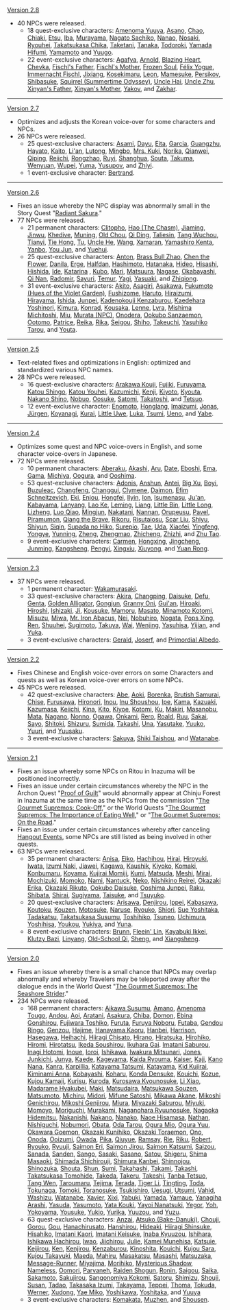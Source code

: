 {{Change History/Header|NPC}}
{{Main|NPC/Change History}}
[[Version 2.8]]
* 40 NPCs were released.
** 18 quest-exclusive characters: [[Amenoma Yuuya]], [[Asano]], [[Chao]], [[Chiaki]], [[Etsu]], [[Iba]], [[Murayama]], [[Nagato Sachiko]], [[Nanao]], [[Nosaki]], [[Ryouhei]], [[Takatsukasa Chika]], [[Taketani]], [[Tanaka]], [[Todoroki]], [[Yamada Hifumi]], [[Yamamoto]] and [[Yuugo]].
** 22 event-exclusive characters: [[Agafya]], [[Arnold]], [[Blazing Heart]], [[Chevka]], [[Fischl's Father]], [[Fischl's Mother]], [[Frozen Soul]], [[Félix Yogue]], [[Immernacht Fischl]], [[Jixiang]], [[Kosekimaru]], [[Leon]], [[Mamesuke]], [[Persikov]], [[Shibasuke]], [[Squirrel (Summertime Odyssey)]], [[Uncle Hai]], [[Uncle Zhu]], [[Xinyan's Father]], [[Xinyan's Mother]], [[Yakov]], and [[Zakhar]].
----
[[Version 2.7]]
* Optimizes and adjusts the Korean voice-over for some characters and NPCs.
* 26 NPCs were released.
** 25 quest-exclusive characters: [[Asami]], [[Dayu]], [[Eita]], [[Garcia]], [[Guangzhu]], [[Hayato]], [[Kaito]], [[Li'an]], [[Lutong]], [[Mingbo]], [[Mrs. Kuki]], [[Norika]], [[Qianwei]], [[Qiping]], [[Reiichi]], [[Rongzhao]], [[Ruyi]], [[Shanghua]], [[Souta]], [[Takuma]], [[Wenyuan]], [[Wupei]], [[Yuma]], [[Yusupov]], and [[Zhiyi]].
** 1 event-exclusive character: [[Bertrand]].
----
[[Version 2.6]]
* Fixes an issue whereby the NPC display was abnormally small in the Story Quest "[[Radiant Sakura]]."
* 77 NPCs were released.
** 21 permanent characters: {{LL|"The Qingce Kid"|,}} [[Clitopho]], [[Hao (The Chasm)]], [[Jiaming]], [[Jinwu]], [[Khedive]], [[Muning]], [[Old Chou]], [[Qi Ding]], [[Taliesin]], [[Tang Wuchou]], [[Tianyi]], [[Tie Hong]], [[Tu]], [[Uncle He]], [[Wang]], [[Xamaran]], [[Yamashiro Kenta]], [[Yanbo]], [[You Jun]], and [[Yuehui]].
** 25 quest-exclusive characters: [[Anton]], [[Brass Bull Zhao]], [[Chen the Flower]], [[Danila]], [[Erge]], [[Halfdan]], [[Hashimoto]], [[Hatanaka]], [[Hideo]], [[Hisashi]], [[Hishida]], [[Ide]], [[Katarina]] , [[Kubo]], [[Mari]], [[Matsuura]], [[Nagase]], [[Okabayashi]], [[Qi Nan]], [[Radomir]], [[Sayuri]], [[Temur]], [[Yagi]], [[Yasuaki]], and [[Zhiqiong]].
** 31 event-exclusive characters: [[Akito]], [[Asagiri]], [[Asakawa]], [[Fukumoto (Hues of the Violet Garden)]], [[Fushizome]], [[Haruto]], [[Hiraizumi]], [[Hirayama]], [[Ishida]], [[Junpei]], [[Kadenokouji Kenzaburou]], [[Kaedehara Yoshinori]], [[Kimura]], [[Konrad]], [[Kousaka]], [[Lenne]], [[Lyra]], [[Mishima Michitoshi]], [[Miu]], [[Murata (NPC)]], [[Onodera]], [[Ookubo Sanzaemon]], [[Ootomo]], [[Patrice]], [[Reika]], [[Rika]], [[Seigou]], [[Shiho]], [[Takeuchi]], [[Yasuhiko Tarou]], and [[Youta]].
----
[[Version 2.5]]
* Text-related fixes and optimizations in English: optimized and standardized various NPC names.
* 28 NPCs were released.
** 16 quest-exclusive characters: [[Arakawa Kouji]], [[Fujiki]], [[Furuyama]], [[Katou Shingo]], [[Katou Youhei]], [[Kazumichi]], [[Kenji]], [[Kiyoto]], [[Kyouta]], [[Nakano Shino]], [[Nobuo]], [[Oosuke]], [[Satomi]], [[Takatoshi]], and [[Tetsuo]].
** 12 event-exclusive character: [[Enomoto]], [[Honglang]], [[Imaizumi]], [[Jonas]], [[Jürgen]], [[Koyanagi]], [[Kurai]], [[Little Uwe]], [[Luka]], [[Tsumi]], [[Ueno]], and [[Yabe]].
----
[[Version 2.4]]
* Optimizes some quest and NPC voice-overs in English, and some character voice-overs in Japanese.
* 72 NPCs were released.
** 10 permanent characters: [[Aberaku]], [[Akashi]], [[Aru]], [[Date]], [[Eboshi]], [[Ema]], [[Gama]], [[Michiya]], [[Oogura]], and [[Ooshima]].
** 53 quest-exclusive characters: [[Adonis]], [[Anshun]], [[Antei]], [[Big Xu]], [[Boyi]], [[Buzuleac]], [[Changfeng]], [[Changgui]], [[Clymene]], [[Daimon]], [[Efim Schneitzevich]], [[Eki]], [[Enjou]], [[Hongfei]], [[Ilyin]], [[Ion]], [[Isumenasu]], [[Ju'an]], [[Kabayama]], [[Lanyang]], [[Lao Ke]], [[Leming]], [[Liang (Seagaze Sunset)|Liang]], [[Little Bin]], [[Little Long]], [[Lizheng]], [[Luo Qiao]], [[Mingjun]], [[Nakatani]], [[Nannan]], [[Orupeusu]], [[Pavel (Where the Dandelions Find Rest)|Pavel]], [[Piramumon]], [[Qiang the Brave]], [[Rikoru]], [[Risutaiosu]], [[Scar Liu]], [[Shiyu]], [[Shiyun]], [[Siqin]], [[Supada no Hiko]], [[Surepio]], [[Tae]], [[Uda]], [[Xiaofei]], [[Yingfeng]], [[Yongye]], [[Yunning]], [[Zheng (Jade Chamber Rising)|Zheng]], [[Zhengmao]], [[Zhicheng]], [[Zhizhi]], and [[Zhu Tao]].
** 9 event-exclusive characters: [[Carmen]], [[Hongxing]], [[Jingcheng]], [[Junming]], [[Kangsheng]], [[Pengyi]], [[Xingxiu]], [[Xiuyong]], and [[Yuan Rong]].
----
[[Version 2.3]]
* 37 NPCs were released.
** 1 permanent character: [[Wakamurasaki]].
** 33 quest-exclusive characters: [[Akira]], [[Changping]], [[Daisuke]], [[Defu]], [[Genta]], [[Golden Alligator]], [[Gongjun]], [[Granny Oni]], [[Gui'an]], [[Hiroaki]], [[Hiroshi]], [[Ishizaki]], [[Ji]], [[Kousuke]], [[Mamoru]], [[Masato]], [[Minamoto Kotomi]], [[Misuzu]], [[Miwa]], [[Mr. Iron Abacus]], [[Nei]], [[Nobuhiro]], [[Nogata]], [[Pops Xing]], [[Ren]], [[Shuuhei]], [[Sugimoto]], [[Takuya]], [[Wai]], [[Wenjing]], [[Yasuhisa]], [[Yijian]], and [[Yuka]].
** 3 event-exclusive characters: [[Gerald]], [[Joserf]], and [[Primordial Albedo]].
----
[[Version 2.2]]
* Fixes Chinese and English voice-over errors on some Characters and quests as well as Korean voice-over errors on some NPCs.
* 45 NPCs were released.
** 42 quest-exclusive characters: {{LL|"Boatman"|,}} {{LL|"Kama"|,}} [[Abe]], [[Aoki]], [[Borenka]], [[Brutish Samurai]], [[Chise]], [[Furusawa]], [[Hironori]], [[Inou]], [[Inu Shoushou]], [[Ipe]], [[Kama]], [[Kazuaki]], [[Kazumasa]], [[Keiichi]], [[Kina]], [[Kito]], [[Kiyoe]], [[Kotomi]], [[Ku]], [[Makiri]], [[Masanobu]], [[Mata]], [[Nagano]], [[Nonno]], [[Ogawa]], [[Onkami]], [[Rero]], [[Roald]], [[Ruu]], [[Sakai]], [[Sayo]], [[Shitoki]], [[Shizuru]], [[Sumida]], [[Takashi (Unforeseen Circumstances)|Takashi]], [[Una]], [[Yasutake]], [[Yuuko]], [[Yuuri]], and [[Yuusaku]].
** 3 event-exclusive characters: [[Sakuya]], [[Shiki Taishou]], and [[Watanabe (Labyrinth Warriors)|Watanabe]].
----
[[Version 2.1]]
* Fixes an issue whereby some NPCs on Ritou in Inazuma will be positioned incorrectly.
* Fixes an issue under certain circumstances whereby the NPC in the Archon Quest "[[Proof of Guilt]]" would abnormally appear at Chinju Forest in Inazuma at the same time as the NPCs from the commission "[[The Gourmet Supremos: Cook-Off]]," or the World Quests "[[The Gourmet Supremos: The Importance of Eating Well]]," or "[[The Gourmet Supremos: On the Road]]."
* Fixes an issue under certain circumstances whereby after canceling [[Hangout Event]]s, some NPCs are still listed as being involved in other quests.
* 63 NPCs were released.
** 35 permanent characters: [[Anisa]], [[Eiko]], [[Hachihou]], [[Hirai]], [[Hiroyuki]], [[Iwata]], [[Izumi Naki]], [[Jiawei]], [[Kagawa]], [[Kaushik]], [[Kiyoko]], [[Komaki]], [[Konbumaru]], [[Koyama]], [[Kujirai Momiji]], [[Kumi]], [[Matsuda]], [[Meshi]], [[Mirai]], [[Mochizuki]], [[Momoko]], [[Nami]], [[Nantuck]], [[Neko]], [[Nishikino Reirei]], [[Okazaki Erika]], [[Okazaki Rikuto]], [[Ookubo Daisuke]], [[Ooshima Junpei]], [[Raku]], [[Shibata]], [[Shirai]], [[Sugiyama]], [[Taisuke]], and [[Tsuyuko]].
** 20 quest-exclusive characters: [[Arisawa]], [[Denjirou]], [[Ippei]], [[Kabasawa]], [[Koutoku]], [[Kouzen]], [[Motosuke]], [[Naruse]], [[Ryouko (Rumors Abound)|Ryouko]], [[Shiori]], [[Sue Yoshitaka]], [[Tadakatsu]], [[Takatsukasa Susumu]], [[Toshihiko]], [[Tsuneo]], [[Uchimura]], [[Yoshihisa]], [[Youkou]], [[Yukiya]], and [[Yuna]].
** 8 event-exclusive characters: [[Brunn]], [[Fleein' Lin]], [[Kayabuki Ikkei]], [[Klutzy Bazi]], [[Linyang]], [[Old-School Qi]], [[Sheng]], and [[Xiangsheng]].
----
[[Version 2.0]]
* Fixes an issue whereby there is a small chance that NPCs may overlap abnormally and whereby Travelers may be teleported away after the dialogue ends in the World Quest "[[The Gourmet Supremos: The Seashore Strider]]."
* 234 NPCs were released.
** 168 permanent characters: [[Aikawa Susumu]], [[Amano]], [[Amenoma Tougo]], [[Andou]], [[Aoi]], [[Aratani]], [[Asakura]], [[Chiba]], [[Domon]], [[Ebina Gonshirou]], [[Fujiwara Toshiko]], [[Furuta]], [[Furuya Noboru]], [[Futaba]], [[Gendou Ringo]], [[Genzou]], [[Hajime]], [[Hanayama Kaoru]], [[Hanbei]], [[Harrison]],  [[Hasegawa]], [[Heihachi]], [[Hiiragi Chisato]], [[Hirano]], [[Hiratsuka]], [[Hirohiko]], [[Hiromi]], [[Hirotatsu]], [[Ikeda Soushirou]], [[Ikuhara Gai]]. [[Imatani Saburou]],  [[Inagi Hotomi]], [[Inoue]], [[Ioroi]], [[Ishikawa]], [[Iwakura Mitsunari]], [[Jones]], [[Junkichi]], [[Junya]], [[Kaede]], [[Kageyama]], [[Kaida Ryouma]], [[Kaiser]], [[Kaji]], [[Kano Nana]], [[Kanra]], [[Karpillia]], [[Katayama Tatsumi]], [[Katayama]], [[Kid Kujirai]], [[Kiminami Anna]], [[Kobayashi]], [[Koharu]], [[Konda Densuke]], [[Kouichi]], [[Kozue]], [[Kujou Kamaji]], [[Kurisu]], [[Kuroda]], [[Kurosawa Kyounosuke]], [[Li Xiao]], [[Madarame Hyakubei]], [[Maki]], {{LL|Master Qin "Thunder Hand"|,}} [[Matsudaira]], [[Matsukawa Souzen]], [[Matsumoto]], [[Michiru]], [[Midori]], [[Mifune Satoshi]], [[Mikawa Akane]], [[Mikoshi Genichirou]], [[Mikoshi Genjirou]], [[Miura]], [[Miyazaki Saburou]], [[Miyuki]], [[Momoyo]], [[Moriguchi]], [[Murakami]], [[Naganohara Ryuunosuke]], [[Nagaoka Hidemitsu]],  [[Nakanishi]], [[Nakano]], [[Nanako]], [[Naoe Hisamasa]], [[Nathan]], [[Nishiguchi]], [[Nobumori]], [[Obata]], [[Oda Tarou]], [[Ogura Mio]], [[Ogura Yuu]], [[Okawara Goemon]], [[Okazaki Kunihiko]], [[Okazaki Toraemon]], [[Ono]], [[Onoda]], [[Ooizumi]], [[Owada]], [[Pika]], [[Qiuyue]], [[Ramsay]], [[Rie]], [[Riku]], [[Robert]], [[Ryouko]], [[Ryuuji]], [[Saimon Eri]], [[Saimon Jirou]], [[Saimon Katsumi]], [[Saizou]], [[Sanada]], [[Sanden]], [[Sango]], [[Sasaki]], [[Sasano]], [[Satou]], [[Shigeru]], [[Shima Masaoki]], [[Shimada Shichirouji]], [[Shimura Kanbei]], [[Shinnojou]], [[Shinozuka]], [[Shouta]], [[Shun]], [[Sumi]], [[Takahashi]], [[Takami]], [[Takashi]], [[Takatsukasa Tomohide]], [[Takeda]], [[Takeru]], [[Takeshi]], [[Tanba Tetsuo]], [[Tang Wen]], [[Taroumaru]], [[Tejima]], [[Terada]], [[Tiger Li]], [[Tingting]], [[Toda]], [[Tokunaga]], [[Tomoki]], [[Toranosuke]], [[Tsukishiro]], [[Uesugi]], [[Utsumi]], [[Vahid]], [[Washizu]], [[Watanabe]], [[Xavier]], [[Xixi]], [[Yabuki]], [[Yamada]], [[Yamaue]], [[Yanagiha Arashi]], [[Yasuda]], [[Yasumoto]], [[Yata Kouki]], [[Yayoi Nanatsuki]], [[Yegor]], [[Yoh]], [[Yokoyama]], [[Yousuke]], [[Yukio]], [[Yurika]], [[Yuuzou]], and [[Yuzu]].
** 63 quest-exclusive characters: [[Anzai]], [[Atsuko (Bake-Danuki)]], [[Chouji]], [[Gorou]], [[Gou]], [[Hanachirusato]], [[Hanshirou]], [[Hideaki]], [[Hiiragi Shinsuke]], [[Hisahiko]], [[Imatani Kaori]], [[Imatani Keisuke]], [[Inaba Kyuuzou]], [[Ishihara]], [[Ishikawa Hachirou]], [[Iwao]], [[Jiichirou]], [[Julie]], [[Kamei Munehisa]], [[Katsuie]], [[Keijirou]], [[Ken]], [[Kenjirou]], [[Kenzaburou]], [[Kinoshita]], [[Kouichi (Expectations Not to Be Betrayed)|Kouichi]], [[Kujou Sara]], [[Kujou Takayuki]], [[Maeda]], [[Mahiru]], [[Masakatsu]], [[Masashi]], [[Matsuzaka]], [[Message-Runner]], [[Miyajima]], [[Morihiko]], [[Mysterious Shadow]], [[Nameless]], [[Oomori]], [[Parvaneh]], [[Raiden Shogun]], [[Ronin (NPC)|Ronin]], [[Saigou]], [[Saika]], [[Sakamoto]], [[Sakujirou]], [[Sangonomiya Kokomi]], [[Satoru]], [[Shimizu]], [[Shouji]], [[Susan]], [[Tadao]], [[Takasaka Izumi]], [[Takayama]], [[Teppei]], [[Thoma]], [[Tokuda]], [[Werner]], [[Xudong]], [[Yae Miko]], [[Yoshikawa]], [[Yoshitaka]], and [[Yuuya]]
** 3 event-exclusive characters: [[Komakata]], [[Muzhen]], and [[Shousen]].
